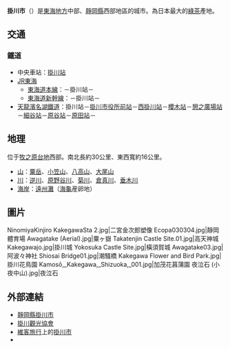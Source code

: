 {{日本都市|
自治體名=掛川市|
圖像=[[File:Kakegawa_castle.jpg|240px]]|
圖像說明=[[掛川城|掛川城]]（懸川城）{{Infobox mapframe|zoom=9|frame-width=240}}|
市章=[[File:Emblem_of_Kakegawa.gif|100px]]|
日文原名=掛川市|
平假名=かけがわし|
羅馬字拼音=Kakegawa-shi|
都道府縣=靜岡縣|
支廳=|
編號=22213-5|
面積=265.63|
邊界未定=|
人口=115,401|
統計時間=2007年7月31日|
自治體=[[袋井市|袋井市]]、[[森町_(靜岡縣)|森町]]、[[島田市|島田市]]、[[菊川市|菊川市]]、[[御前崎市|御前崎市]]|
花=[[桔梗|桔梗]]|
樹=[[桂花|桂花]]|
鳥=[[短翅樹鶯|短翅樹鶯]]|
其他象徵物=|
其他象徵=|
市長=松井三郎|
郵遞區號=436-8650|
所在地=掛川市長谷一丁目1番地之1|
電話號碼=537-21-1111|
外部連結=http://www.city.kakegawa.shizuoka.jp/|
經度=|
緯度=|
地圖=[[File:Kakegawa_in_Shizuoka_Prefecture.png|250px]]|
註記=人口：[http://lgportal.city.kakegawa.shizuoka.jp/kakegawa/gaiyo/jinkousetaisu.jsp 掛川市官方網頁]|
}}
'''掛川市'''（{{jpn|j=掛川市|hg=かけがわし|rm=Kakegawa shi|f=y}}）是[[東海地方|東海地方]]中部、[[靜岡縣|靜岡縣]]西部地區的城市。為日本最大的[[綠茶|綠茶]]產地。
== 交通 ==
=== 鐵道 ===
*中央車站：[[掛川站|掛川站]]
*[[東海旅客鐵道|JR東海]]
**[[東海道本線|東海道本線]]：－掛川站－
**[[東海道新幹線|東海道新幹線]]：－掛川站－
*[[天龍濱名湖鐵道|天龍濱名湖鐵道]]：掛川站－[[掛川市役所前站|掛川市役所前站]]－[[西掛川站|西掛川站]]－[[櫻木站|櫻木站]]－[[憩之廣場站|憩之廣場站]]－[[細谷站|細谷站]]－[[原谷站|原谷站]]－[[原田站|原田站]]－

==地理==

位于[[牧之原台地|牧之原台地]]西部。南北長約30公里、東西寬約16公里。
*[[山|山]]：[[粟岳_(静岡縣)|粟岳]]、[[小笠山|小笠山]]、[[八高山|八高山]]、[[大尾山|大尾山]]
*[[川|川]]：[[逆川_(太田川水系)|逆川]]、[[原野谷川|原野谷川]]、[[菊川|菊川]]、[[倉真川|倉真川]]、[[垂木川|垂木川]]
*[[海岸|海岸]]：[[遠州灘|遠州灘]]（[[海龜|海龜]]産卵地）

==圖片==
<gallery>
NinomiyaKinjiro KakegawaSta 2.jpg|二宮金次郎塑像
Ecopa030304.jpg|靜岡體育場
Awagatake (Aerial).jpg|粟ヶ嶽
Takatenjin Castle Site.01.jpg|高天神城
Kakegawajo.jpg|掛川城
Yokosuka Castle Site.jpg|橫須賀城
Awagatake03.jpg|阿波々神社
Shiosai Bridge01.jpg|潮騷橋
Kakegawa Flower and Bird Park.jpg|掛川花鳥園
Kamosō,_Kakegawa,_Shizuoka,_001.jpg|加茂花菖蒲園
夜泣石 (小夜中山).jpg|夜泣石
</gallery>

==外部連結==
*[https://web.archive.org/web/20110414054930/http://www.city.kakegawa.shizuoka.jp/ 靜岡縣掛川市]
*[https://web.archive.org/web/20070826155330/http://www.wbs.ne.jp/bt/kakegawa/ 掛川觀光協會]
*[[維客旅行|維客旅行]]上的[http://wikitravel.org/ja/掛川市 掛川市] {{Wayback|url=http://wikitravel.org/ja/%E6%8E%9B%E5%B7%9D%E5%B8%82 |date=20201028213343 }}
*{{Osmrelation|4674487}}

{{靜岡縣}}
{{Authority control}}
{{日本地理小作品}}
